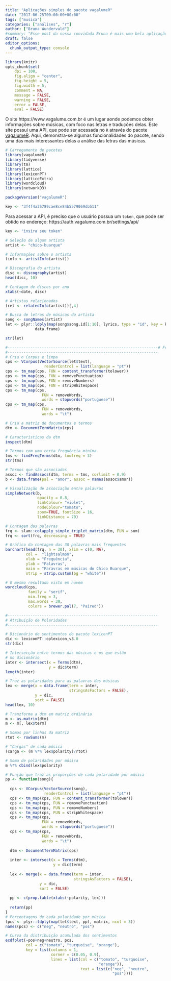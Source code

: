 ```yaml
---
title: "Aplicações simples do pacote vagalumeR"
date: "2017-06-25T00:00:00+00:00"
tags: ["musica"]
categories: ["análises", "r"]
author: ["Bruna Wundervald"]
#summary: "Esse post da nossa convidada Bruna é mais uma bela aplicação de estatística em música, usando o R. Novos pacotes, lindas visualizações e insights super legais sobre a música brasileira..."
draft: false
editor_options: 
  chunk_output_type: console
---
```


```r
library(knitr)
opts_chunk$set(
    dpi = 100,
    fig.align = "center",
    fig.height = 5, 
    fig.width = 5, 
    comment = NA,
    message = FALSE,
    warning = FALSE,
    error = FALSE, 
    eval = FALSE)
```

O site https://www.vagalume.com.br é um lugar aonde podemos obter 
informações sobre músicas, com foco nas letras e traduções delas. Este
site possui uma API, que pode ser acessada no `R` através do pacote
[vagalumeR](https://github.com/brunaw/vagalumeR). Aqui, demonstra-se
algumas funcionalidades do pacote, sendo uma das mais interessantes
delas a análise das letras das músicas. 


```r
# Carregamento de pacotes
library(vagalumeR)
library(tidyverse)
library(tm)
library(lattice)
library(lexiconPT)
library(latticeExtra)
library(wordcloud)
library(networkD3)

packageVersion("vagalumeR")
```

```r
key <- "3f4f4a35789cae8ce84b5579069db511"
``` 
Para acessar a API, é preciso que o usuário possua um `token`, que 
pode ser obtido no endereço:  https://auth.vagalume.com.br/settings/api/
```r
key <- "insira seu token"
```

```r
# Seleção de algum artista
artist <- "chico-buarque"

# Informações sobre o artista
(info <- artistInfo(artist))

# Discografia do artista
disc <- discography(artist)
head(disc, 10)

# Contagem de discos por ano
xtabs(~date, disc)

# Artistas relacionados
(rel <- relatedInfo(artist))[,4]

# Busca de letras de músicas do artista
song <- songNames(artist)
let <- plyr::ldply(map(song$song.id[1:10], lyrics, type = "id", key = key),
             data.frame)

str(let)

#------------------------------------------------------------------# Frequência de Palavras
#------------------------------------------------------------------
# Cria o Corpus e limpa 
cps <- VCorpus(VectorSource(let$text),
                 readerControl = list(language = "pt"))
cps <- tm_map(cps, FUN = content_transformer(tolower))
cps <- tm_map(cps, FUN = removePunctuation)
cps <- tm_map(cps, FUN = removeNumbers)
cps <- tm_map(cps, FUN = stripWhitespace)
cps <- tm_map(cps,
                FUN = removeWords,
                words = stopwords("portuguese"))
cps <- tm_map(cps,
                FUN = removeWords,
                words = "\t")

# Cria a matriz de documentos e termos
dtm <- DocumentTermMatrix(cps)

# Características da dtm
inspect(dtm)

# Termos com uma certa frequência miníma
tms <- findFreqTerms(dtm, lowfreq = 3)
str(tms)

# Termos que são associados
assoc <- findAssocs(dtm, terms = tms, corlimit = 0.9)
b <- data.frame(pal = "amor", assoc = names(assoc$amor))

# Visualização de associação entre palavras
simpleNetwork(b,
              opacity = 0.8, 
              linkColour= "violet", 
              nodeColour="tomato", 
              zoom=TRUE, fontSize = 16,
              linkDistance = 70)

# Contagem das palavras
frq <- slam::colapply_simple_triplet_matrix(dtm, FUN = sum)
frq <- sort(frq, decreasing = TRUE)

# Gráfico da contagem das 30 palavras mais frequentes
barchart(head(frq, n = 30), xlim = c(0, NA),
         col =  "lightsalmon", 
         xlab = "Frequência",
         ylab = "Palavras",
         main = "Paravras em músicas do Chico Buarque",
         strip = strip.custom(bg = "white"))

# O mesmo resultado visto em nuvem
wordcloud(cps,
          family = "serif", 
          min.freq = 3,
          max.words = 30,
          colors = brewer.pal(7, "Paired"))

#------------------------------------------------------------------
# Atribuição de Polaridades
#------------------------------------------------------------------

# Dicionário de sentimentos do pacote lexiconPT
dic <- lexiconPT::oplexicon_v3.0
str(dic)

# Intersecção entre termos das músicas e os que estão
# no dicionário
inter <- intersect(x = Terms(dtm),
                   y = dic$term)
length(inter)

# Traz as polaridades para as palavras das músicas
lex <- merge(x = data.frame(term = inter,
                            stringsAsFactors = FALSE),
             y = dic,
             sort = FALSE)
head(lex, 10)

# Tranzforma a dtm em matriz ordinária
m <- as.matrix(dtm)
m <- m[, lex$term]

# Somas por linhas da matriz
rtot <- rowSums(m)

# "Cargas" de cada música
(carga <- (m %*% lex$polarity)/rtot)

# Soma de polaridades por música
m %*% cbind(lex$polarity)

# Função que traz as proporções de cada polaridade por música
pp <- function(song){
  
  cps <- VCorpus(VectorSource(song),
                 readerControl = list(language = "pt"))
  cps <- tm_map(cps, FUN = content_transformer(tolower))
  cps <- tm_map(cps, FUN = removePunctuation)
  cps <- tm_map(cps, FUN = removeNumbers)
  cps <- tm_map(cps, FUN = stripWhitespace)
  cps <- tm_map(cps,
                FUN = removeWords,
                words = stopwords("portuguese"))
  cps <- tm_map(cps,
                FUN = removeWords,
                words = "\t")
  
  dtm <- DocumentTermMatrix(cps)
  
  inter <- intersect(x = Terms(dtm),
                     y = dic$term)
  
  lex <- merge(x = data.frame(term = inter,
                              stringsAsFactors = FALSE),
               y = dic,
               sort = FALSE)
  
  pp <- c(prop.table(xtabs(~polarity, lex)))
  
  return(pp)  
}
# Porcentagens de cada polaridade por música
(pcs <- plyr::ldply(map(let$text, pp), matrix, ncol = 3))
names(pcs) <- c("neg", "neutro", "pos")

# Curva da distribuição acumulada dos sentimentos
ecdfplot(~pos+neg+neutro, pcs, 
         col = c("tomato", "turquoise", "orange"),
         key = list(columns = 1,
                    corner = c(0.05, 0.9),
                    lines = list(col = c("tomato", "turquoise",
                                         "orange")),
                                 text = list(c("neg", "neutro",
                                               "pos"))))

```

